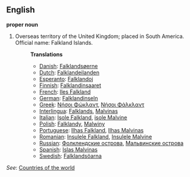 ==English==

'''proper noun'''

# Overseas territory of the United Kingdom; placed in South America. Official name: Falkland Islands.
#:'''Translations'''
#:*[[Danish]]: [[Falklandsøerne]]
#:*[[Dutch]]: [[Falklandeilanden]]
#:*[[Esperanto]]: [[Falklandoj]]
#:*[[Finnish]]: [[Falklandinsaaret]]
#:*[[French]]: [[Iles Falkland]]
#:*[[German]]: [[Falklandinseln]]
#:*[[Greek]]: [[Νήσοι Φώκλαντ]], [[Νήσοι Φάλκλαντ]]
#:*[[Interlingua]]: [[Falklands]], [[Malvinas]]
#:*[[Italian]]: [[Isole Falkland]], [[isole Malvine]]
#:*[[Polish]]: [[Falklandy]], [[Malwiny]]
#:*[[Portuguese]]: [[Ilhas Falkland]], [[Ilhas Malvinas]]
#:*[[Romanian]]: [[Insulele Falkland]], [[Insulele Malvine]]
#:*[[Russian]]: [[Фолклендские острова]], [[Мальвинские острова]]
#:*[[Spanish]]: [[Islas Malvinas]]
#:*[[Swedish]]: [[Falklandsöarna]]

''See'': [[Countries of the world]]